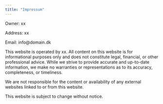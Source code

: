 ```yaml
---
title: "Impressum"
---
```


Owner: xx

Address: xx

Email: info\@domain.dk

This website is operated by xx. All content on this website is for informational purposes only and does not constitute legal, financial, or other professional advice. While we strive to provide accurate and up-to-date information, we make no warranties or representations as to its accuracy, completeness, or timeliness.

We are not responsible for the content or availability of any external websites linked to or from this website.

This website is subject to change without notice.
